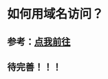 # 如何用域名访问？

## 参考：[点我前往](https://docs.qxzhi.com/install/Pro-AikanProAPI#%E7%AC%AC%E4%B8%89%E6%AD%A5%E5%A4%96%E7%BD%91%E8%AE%BF%E9%97%AE)

## 待完善！！！





